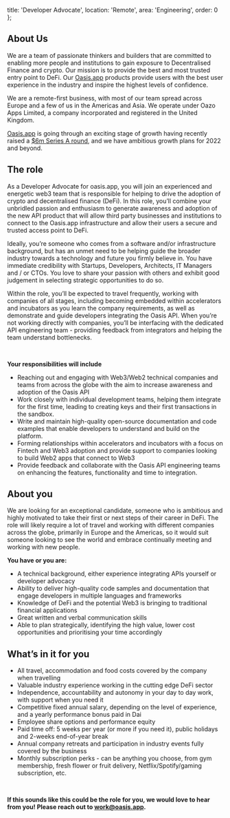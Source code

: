   title: 'Developer Advocate',
  location: 'Remote',
  area: 'Engineering',
  order: 0
};

## About Us
We are a team of passionate thinkers and builders that are committed to enabling more people and institutions to gain exposure to Decentralised Finance and crypto. Our mission is to provide the best and most trusted entry point to DeFi. Our [Oasis.app](https://oasis.app/) products provide users with the best user experience in the industry and inspire the highest levels of confidence.

We are a remote-first business, with most of our team spread across Europe and a few of us in the Americas and Asia. We operate under Oazo Apps Limited, a company incorporated and registered in the United Kingdom.

[Oasis.app](https://oasis.app/) is going through an exciting stage of growth having recently raised a [$6m Series A round](https://cointelegraph.com/press-releases/defi-platform-oasisapp-raises-6m-in-series-a-round-led-by-libertus), and we have ambitious growth plans for 2022 and beyond.

## The role
As a Developer Advocate for oasis.app, you will join an experienced and energetic web3  team that is responsible for helping to drive the adoption of crypto and decentralised finance (DeFi). In this role, you’ll combine your unbridled passion and enthusiasm to generate awareness and adoption of the new API product that will allow third party businesses and institutions to connect to the Oasis.app infrastructure and allow their users a secure and trusted access point to DeFi. 

Ideally, you’re someone who comes from a software and/or infrastructure background, but has an unmet need to be helping guide the broader industry towards a technology and future you firmly believe in. You have immediate credibility with Startups, Developers, Architects, IT Managers and / or CTOs. You love to share your passion with others and exhibit good judgement in selecting strategic opportunities to do so.

Within the role, you’ll be expected to travel frequently, working with companies of all stages, including becoming embedded within accelerators and incubators as you learn the company requirements, as well as demonstrate and guide developers integrating the Oasis API. When you’re not working directly with companies, you’ll be interfacing with the dedicated API engineering team - providing feedback from integrators and helping the team understand bottlenecks.

<br/>

**Your responsibilities will include**
- Reaching out and engaging with Web3/Web2 technical companies and teams from across the globe with the aim to increase awareness and adoption of the Oasis API
- Work closely with individual development teams, helping them integrate for the first time, leading to creating keys and their first transactions in the sandbox.
- Write and maintain high-quality open-source documentation and code examples that enable developers to understand and build on the platform.
- Forming relationships within accelerators and incubators with a focus on Fintech and Web3 adoption and provide support to companies looking to build Web2 apps that connect to Web3
- Provide feedback and collaborate with the Oasis API engineering teams on enhancing the features, functionality and time to integration.

## About you

We are looking for an exceptional candidate, someone who is ambitious and highly motivated to take their first or next steps of their career in DeFi. The role will likely require a lot of travel and working with different companies across the globe, primarily in Europe and the Americas, so it would suit someone looking to see the world and embrace continually meeting and working with new people.

**You have or you are:**
- A technical background, either experience integrating APIs yourself or developer advocacy
- Ability to deliver high-quality code samples and documentation that engage developers in multiple languages and frameworks
- Knowledge of DeFi and the potential Web3 is bringing to traditional financial applications
- Great written and verbal communication skills
- Able to plan strategically, identifying the high value, lower cost opportunities and prioritising your time accordingly


## What’s in it for you
- All travel, accommodation and food costs covered by the company when travelling
- Valuable industry experience working in the cutting edge DeFi sector 
- Independence, accountability and autonomy in your day to day work, with support when you need it
- Competitive fixed annual salary, depending on the level of experience, and a yearly performance bonus paid in Dai
- Employee share options and performance equity
- Paid time off: 5 weeks per year (or more if you need it), public holidays and 2-weeks end-of-year break
- Annual company retreats and participation in industry events fully covered by the business
- Monthly subscription perks - can be anything you choose, from gym membership, fresh flower or fruit delivery, Netflix/Spotify/gaming subscription, etc.

<br/>

**If this sounds like this could be the role for you, we would love to hear from you! Please reach out to [work@oasis.app](mailto:work@oasis.app).**
